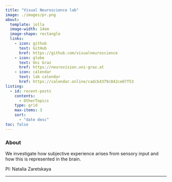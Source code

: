 ---
title: "Visual Neuroscience lab"
image: ./images/pr.png
about: 
  template: jolla
  image-width: 14em
  image-shape: rectangle
  links:
    - icon: github 
      text: GitHub
      href: https://github.com/visualneuroscience
    - icon: globe
      text: Uni Graz
      href: https://neurovision.uni-graz.at
    - icon: calendar
      text: lab calendar
      href: https://calendar.online/cadcb4379c842ce87f53
listing:
  - id: recent-posts
    contents:
      - OtherTopics
    type: grid
    max-items: 3
    sort:
      - "date desc"
toc: false
---

### About

<p class="topbr">

We investigate how subjective experience arises from sensory input and how this is represented in the brain.

PI: Natalia Zaretskaya

</p>

------------------------------------------------------------------------

:::{#recent-posts}
:::
